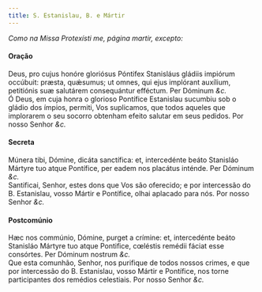 ```yaml
---
title: S. Estanislau, B. e Mártir
---
```



<em>Como na Missa Protexísti me, página martir, excepto:</em>

<h4 class="text-center">Oração</h4>
<div class="container-fluid">
<div class="row">
<div class="col-6 dropcaps text-justify">
Deus, pro cujus honóre gloriósus Póntifex Stanisláus gládiis impiórum occúbuit: præsta, quǽsumus; ut omnes, qui ejus implórant auxílium, petitiónis suæ salutárem consequántur efféctum. Per Dóminum <em>&c.</em>
</div>
<div class="col-6 dropcaps text-justify">
Ó Deus, em cuja honra o glorioso Pontífice Estanislau sucumbiu sob o gládio dos ímpios, permiti, Vos suplicamos, que todos aqueles que implorarem o seu socorro obtenham efeito salutar em seus pedidos. Por nosso Senhor <em>&c.</em>
</div>
</div>
</div>

<h4 class="text-center">Secreta</h4>
<div class="container-fluid">
<div class="row">
<div class="col-6 dropcaps text-justify">
Múnera tibi, Dómine, dicáta sanctífica: et, intercedénte beáto Stanisláo Mártyre tuo atque Pontífice, per eadem nos placátus inténde. Per Dóminum <em>&c.</em>
</div>
<div class="col-6 dropcaps text-justify">
Santificai, Senhor, estes dons que Vos são oferecido; e por intercessão do B. Estanislau, vosso Mártir e Pontífice, olhai aplacado para nós. Por nosso Senhor <em>&c.</em>
</div>
</div>
</div>

<h4 class="text-center">Postcomúnio</h4>
<div class="container-fluid">
<div class="row">
<div class="col-6 dropcaps text-justify">
Hæc nos commúnio, Dómine, purget a crímine: et, intercedénte beáto Stanisláo Mártyre tuo atque Pontifice, cœléstis remédii fáciat esse consórtes. Per Dóminum nostrum <em>&c.</em>
</div>
<div class="col-6 dropcaps text-justify">
Que esta comunhão, Senhor, nos purifique de todos nossos crimes, e que por intercessão do B. Estanislau, vosso Mártir e Pontífice, nos torne participantes dos remédios celestiais. Por nosso Senhor <em>&c.</em>
</div>
</div>
</div>